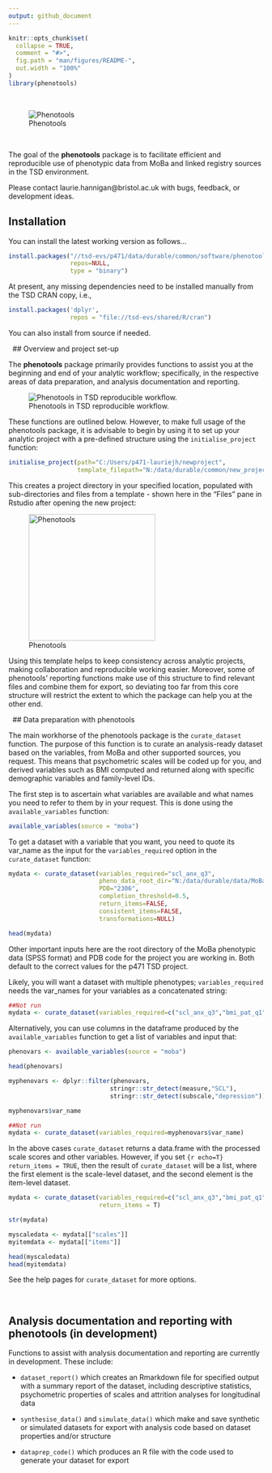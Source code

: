 ```yaml
---
output: github_document
---
```


<!-- README.md is generated from README.Rmd. Please edit that file -->

```r
knitr::opts_chunk$set(
  collapse = TRUE,
  comment = "#>",
  fig.path = "man/figures/README-",
  out.width = "100%"
)
library(phenotools)
```

&nbsp;

<p align="center">

![Phenotools](inst/rstudio/templates/phenotools.png)
</p>

&nbsp;

The goal of the **phenotools** package is to facilitate efficient and reproducible use of phenotypic data from MoBa and linked registry sources in the TSD environment. 

Please contact laurie.hannigan@bristol.ac.uk with bugs, feedback, or development ideas.
&nbsp;

## Installation

You can install the latest working version as follows...

```r
install.packages("//tsd-evs/p471/data/durable/common/software/phenotools_0.1.0.zip", 
                 repos=NULL,
                 type = "binary")
```

At present, any missing dependencies need to be installed manually from the TSD CRAN copy, i.e.,

```r
install.packages('dplyr',
                 repos = "file://tsd-evs/shared/R/cran")
```

You can also install from source if needed.

&nbsp;
## Overview and project set-up


The **phenotools** package primarily provides functions to assist you at the beginning and end of your analytic workflow; specifically, in the respective areas of data preparation, and analysis documentation and reporting.


![Phenotools in TSD reproducible workflow.](inst/rstudio/templates/phenotools_workflow.jpg)


These functions are outlined below. However, to make full usage of the phenotools package, it is advisable to begin by using it to set up your analytic project with a pre-defined structure using the `initialise_project` function:

```r
initialise_project(path="C:/Users/p471-lauriejh/newproject",
                   template_filepath="N:/data/durable/common/new_project_template/.")
```

This creates a project directory in your specified location, populated with sub-directories and files from a template - shown here in the "Files" pane in Rstudio after opening the new project:

<p align="center">

![Phenotools](inst/rstudio/templates/newproj_filestr.png){width=250px}

</p>

Using this template helps to keep consistency across analytic projects, making collaboration and reproducible working easier. Moreover, some of phenotools' reporting functions make use of this structure to find relevant files and combine them for export, so deviating too far from this core structure will restrict the extent to which the package can help you at the other end.

&nbsp;
## Data preparation with phenotools

The main workhorse of the phenotools package is the `curate_dataset` function. The purpose of this function is to curate an analysis-ready dataset based on the variables, from MoBa and other supported sources, you request. This means that psychometric scales will be coded up for you, and derived variables such as BMI computed and returned along with specific demographic variables and family-level IDs.

The first step is to ascertain what variables are available and what names you need to refer to them by in your request. This is done using the `available_variables` function:

```r
available_variables(source = "moba")
```

To get a dataset with a variable that you want, you need to quote its var_name as the input for the `variables_required` option in the `curate_dataset` function:

```r
mydata <- curate_dataset(variables_required="scl_anx_q3",
                         pheno_data_root_dir="N:/data/durable/data/MoBaPhenoData/PDB2306_MoBa_V12/SPSS/",
                         PDB="2306",
                         completion_threshold=0.5,
                         return_items=FALSE,
                         consistent_items=FALSE,
                         transformations=NULL)

head(mydata)
```

Other important inputs here are the root directory of the MoBa phenotypic data (SPSS format) and PDB code for the project you are working in. Both default to the correct values for the p471 TSD project.

Likely, you will want a dataset with multiple phenotypes; `variables_required` needs the var_names for your variables as a concatenated string:

```r

##Not run
mydata <- curate_dataset(variables_required=c("scl_anx_q3","bmi_pat_q1"))
```

Alternatively, you can use columns in the dataframe produced by the `available_variables` function to get a list of variables and input that: 

```r

phenovars <- available_variables(source = "moba")

head(phenovars)

myphenovars <- dplyr::filter(phenovars,
                            stringr::str_detect(measure,"SCL"),
                            stringr::str_detect(subscale,"depression"))

myphenovars$var_name
```
```r
##Not run
mydata <- curate_dataset(variables_required=myphenovars$var_name)
```

In the above cases `curate_dataset` returns a data.frame with the processed scale scores and other variables. However, if you set `{r echo=T} return_items = TRUE`, then the result of `curate_dataset` will be a list, where the first element is the scale-level dataset, and the second element is the item-level dataset.

```r

mydata <- curate_dataset(variables_required=c("scl_anx_q3","bmi_pat_q1"),
                         return_items = T)

str(mydata)

myscaledata <- mydata[["scales"]]
myitemdata <- mydata[["items"]]

head(myscaledata)
head(myitemdata)
```

See the help pages for `curate_dataset` for more options.

&nbsp;

## Analysis documentation and reporting with phenotools (in development)

Functions to assist with analysis documentation and reporting are currently in development. These include:

* `dataset_report()` which creates an Rmarkdown file for specified output with a summary report of the dataset, including descriptive statistics, psychometric properties of scales and attrition analyses for longitudinal data

* `synthesise_data()` and `simulate_data()` which make and save synthetic or simulated datasets for export with analysis code based on dataset properties and/or structure

* `dataprep_code()` which produces an R file with the code used to generate your dataset for export

